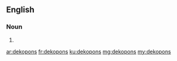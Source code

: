 ==English==

===Noun===
{{head|en|noun plural form}}

# {{plural of|dekopon|lang=en}}

[[ar:dekopons]]
[[fr:dekopons]]
[[ku:dekopons]]
[[mg:dekopons]]
[[my:dekopons]]